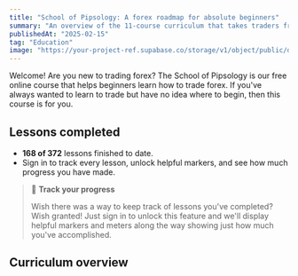 ```yaml
---
title: "School of Pipsology: A forex roadmap for absolute beginners"
summary: "An overview of the 11-course curriculum that takes traders from zero forex knowledge to confident execution."
publishedAt: "2025-02-15"
tag: "Education"
image: "https://your-project-ref.supabase.co/storage/v1/object/public/dynamic-portfolio/images/projects/school-of-pipsology/cover-01.jpg"
---
```



Welcome! Are you new to trading forex? The School of Pipsology is our free online course that helps beginners learn how to trade forex. If you've always wanted to learn to trade but have no idea where to begin, then this course is for you.

## Lessons completed

- **168 of 372** lessons finished to date.
- Sign in to track every lesson, unlock helpful markers, and see how much progress you have made.

> 🔐 **Track your progress**
>
> Wish there was a way to keep track of lessons you've completed? Wish granted! Just sign in to unlock this feature and we'll display helpful markers and meters along the way showing just how much you've accomplished.

## Curriculum overview

<SchoolCourseList variant="compact" className="mt-6" />
